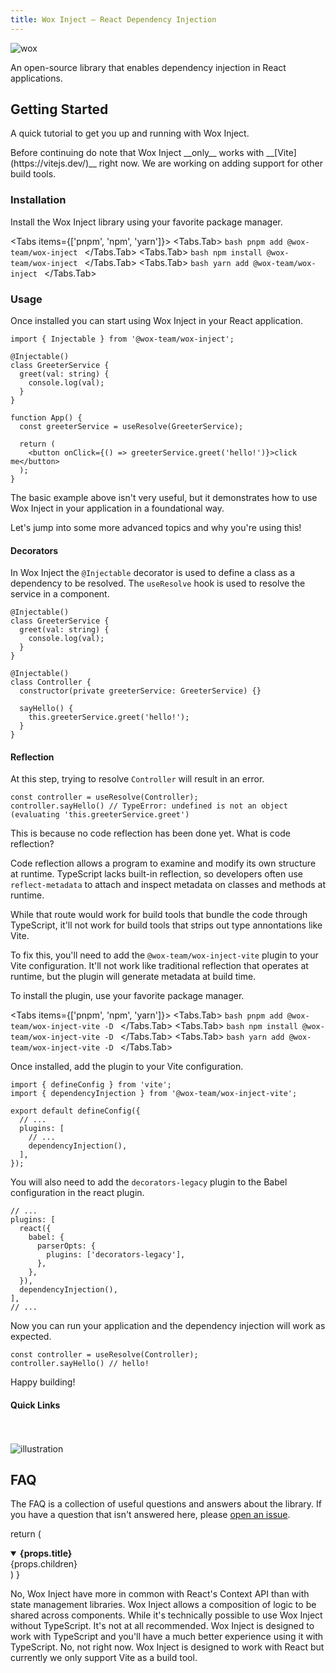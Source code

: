 ```yaml
---
title: Wox Inject – React Dependency Injection
---
```



<Image src='/hero.png' alt='wox' width={832} height={400} />

<p class="text-lg mt-4">An open-source library that enables dependency injection in React applications.</p>

## Getting Started
A quick tutorial to get you up and running with Wox Inject.

<Callout emoji="⚠️">
	Before continuing do note that Wox Inject __only__ works with __[Vite](https://vitejs.dev/)__ right now. We are working on adding support for other build tools.
</Callout>

### Installation
Install the Wox Inject library using your favorite package manager.

<Tabs items={['pnpm', 'npm', 'yarn']}>
  <Tabs.Tab>
    ```bash
    pnpm add @wox-team/wox-inject
    ```
  </Tabs.Tab>
  <Tabs.Tab>
    ```bash
    npm install @wox-team/wox-inject
    ```
  </Tabs.Tab>
  <Tabs.Tab>
    ```bash
    yarn add @wox-team/wox-inject
    ```
  </Tabs.Tab>
</Tabs>


### Usage
Once installed you can start using Wox Inject in your React application.

```tsx
import { Injectable } from '@wox-team/wox-inject';

@Injectable()
class GreeterService {
  greet(val: string) {
    console.log(val);
  }
}

function App() {
  const greeterService = useResolve(GreeterService);

  return (
    <button onClick={() => greeterService.greet('hello!')}>click me</button>
  );
}
```

The basic example above isn't very useful, but it demonstrates how to use Wox Inject in your application in a foundational way.

Let's jump into some more advanced topics and why you're using this!

#### Decorators
In Wox Inject the `@Injectable` decorator is used to define a class as a dependency to be resolved. The `useResolve` hook is used to resolve the service in a component.

```tsx
@Injectable()
class GreeterService {
  greet(val: string) {
    console.log(val);
  }
}

@Injectable()
class Controller {
  constructor(private greeterService: GreeterService) {}

  sayHello() {
    this.greeterService.greet('hello!');
  }
}
```

#### Reflection
At this step, trying to resolve `Controller` will result in an error.
```tsx
const controller = useResolve(Controller);
controller.sayHello() // TypeError: undefined is not an object (evaluating 'this.greeterService.greet')
```

This is because no code reflection has been done yet. What is code reflection?

Code reflection allows a program to examine and modify its own structure at runtime. TypeScript lacks built-in reflection, so developers often use `reflect-metadata` to attach and inspect metadata on classes and methods at runtime.

While that route would work for build tools that bundle the code through TypeScript, it'll not work for build tools that strips out type annontations like Vite.

To fix this, you'll need to add the `@wox-team/wox-inject-vite` plugin to your Vite configuration. It'll not work like traditional reflection that operates at runtime, but the plugin will generate metadata at build time.

To install the plugin, use your favorite package manager.

<Tabs items={['pnpm', 'npm', 'yarn']}>
  <Tabs.Tab>
    ```bash
    pnpm add @wox-team/wox-inject-vite -D
    ```
  </Tabs.Tab>
  <Tabs.Tab>
    ```bash
    npm install @wox-team/wox-inject-vite -D
    ```
  </Tabs.Tab>
  <Tabs.Tab>
    ```bash
    yarn add @wox-team/wox-inject-vite -D
    ```
  </Tabs.Tab>
</Tabs>

Once installed, add the plugin to your Vite configuration.

```tsx
import { defineConfig } from 'vite';
import { dependencyInjection } from '@wox-team/wox-inject-vite';

export default defineConfig({
  // ...
  plugins: [
    // ...
    dependencyInjection(),
  ],
});
```

You will also need to add the `decorators-legacy` plugin to the Babel configuration in the react plugin.

```tsx
// ...
plugins: [
  react({
    babel: {
      parserOpts: {
        plugins: ['decorators-legacy'],
      },
    },
  }),
  dependencyInjection(),
],
// ...
```

Now you can run your application and the dependency injection will work as expected.

```tsx
const controller = useResolve(Controller);
controller.sayHello() // hello!
```

Happy building!


#### Quick Links

<Cards>
  <Card title="Scopes" href="/scopes" />
</Cards>

<br />
<br />

<Image src='/illustration.png' alt='illustration' width={832} height={400} />

## FAQ

The FAQ is a collection of useful questions and answers about the
library. If you have a question that isn't answered here, please [open an issue](ttps://github.com/wox-team/wox-inject/discussions).

  return (
    <details
      open
      className="last-of-type:mb-0 rounded-lg bg-neutral-50 dark:bg-neutral-800 p-2 mt-4"
    >
      <summary>
        <strong className="text-lg">{props.title}</strong>
      </summary>
      <div className="nx-p-2">{props.children}</div>
    </details>
  )
}

<FAQBox title="Is Wox Inject a state managment package?">
  No, Wox Inject have more in common with React's Context API than with state management libraries. Wox Inject allows a composition of logic to be shared across components.
</FAQBox>

<FAQBox title="Can I use Wox Inject without TypeScript">
  While it's technically possible to use Wox Inject without TypeScript. It's not at all recommended. Wox Inject is designed to work with TypeScript and you'll have a much better experience using it with TypeScript.
</FAQBox>

<FAQBox title="Can I use Wox Inject with Next.js?">
  No, not right now. Wox Inject is designed to work with React but currently we only support Vite as a build tool.
</FAQBox>
